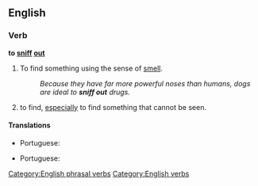 ==English==

===Verb===
'''to [[sniff]] [[out]]'''

# To find something using the sense of [[smell]]. 
#:''Because they have far more powerful noses than humans, dogs are ideal to '''sniff out''' drugs.''
# {{idiom}} to find, [[especially]] to find something that cannot be seen.

====Translations====
{{trans-top|find something using smell}}
{{trans-mid}}
* Portuguese: {{t|pt|farejar}}
{{trans-bottom}}

{{trans-top|find}}
{{trans-mid}}
* Portuguese: {{t|pt|farejar}}
{{trans-bottom}}

[[Category:English phrasal verbs]]
[[Category:English verbs]]